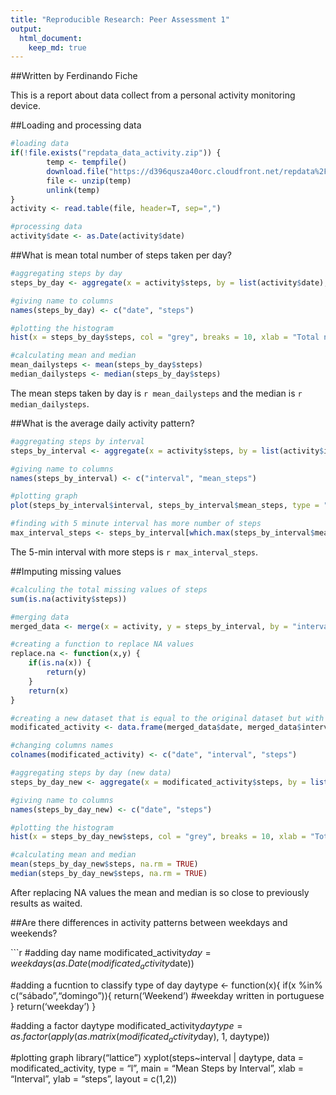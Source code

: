 ```yaml
---
title: "Reproducible Research: Peer Assessment 1"
output: 
  html_document:
    keep_md: true
---
```

##Written by Ferdinando Fiche


This is a report about data collect from a personal activity monitoring device.

##Loading and processing data

```r
#loading data
if(!file.exists("repdata_data_activity.zip")) {
        temp <- tempfile()
        download.file("https://d396qusza40orc.cloudfront.net/repdata%2Fdata%2Factivity.zip",temp)
        file <- unzip(temp)
        unlink(temp)
}
activity <- read.table(file, header=T, sep=",")

#processing data
activity$date <- as.Date(activity$date)
```

##What is mean total number of steps taken per day?
```r
#aggregating steps by day
steps_by_day <- aggregate(x = activity$steps, by = list(activity$date), FUN = sum, na.rm = TRUE)

#giving name to columns
names(steps_by_day) <- c("date", "steps")

#plotting the histogram
hist(x = steps_by_day$steps, col = "grey", breaks = 10, xlab = "Total number of steps", main = "Histogram of steps by day")

#calculating mean and median
mean_dailysteps <- mean(steps_by_day$steps)
median_dailysteps <- median(steps_by_day$steps)
```

The mean steps taken by day is `r mean_dailysteps` and the median is `r median_dailysteps`.

##What is the average daily activity pattern?

``` r
#aggregating steps by interval
steps_by_interval <- aggregate(x = activity$steps, by = list(activity$interval), FUN = mean, na.rm = TRUE)

#giving name to columns
names(steps_by_interval) <- c("interval", "mean_steps")

#plotting graph
plot(steps_by_interval$interval, steps_by_interval$mean_steps, type = "l", main = "Mean Steps by Interval", xlab = "Interval", ylab = "steps")

#finding with 5 minute interval has more number of steps
max_interval_steps <- steps_by_interval[which.max(steps_by_interval$mean_steps),c("interval")]
```

The 5-min interval with more steps is `r max_interval_steps`.

##Imputing missing values

```r
#calculing the total missing values of steps
sum(is.na(activity$steps))

#merging data
merged_data <- merge(x = activity, y = steps_by_interval, by = "interval", all.x = TRUE)

#creating a function to replace NA values
replace.na <- function(x,y) {
    if(is.na(x)) {
        return(y)
    }
    return(x)
}

#creating a new dataset that is equal to the original dataset but with the missing data filled in
modificated_activity <- data.frame(merged_data$date, merged_data$interval, new_steps = mapply(replace.na, merged_data$steps, merged_data$mean_steps))

#changing columns names
colnames(modificated_activity) <- c("date", "interval", "steps")

#aggregating steps by day (new data)
steps_by_day_new <- aggregate(x = modificated_activity$steps, by = list(modificated_activity$date), FUN = sum, na.rm = TRUE)

#giving name to columns
names(steps_by_day_new) <- c("date", "steps")

#plotting the histogram
hist(x = steps_by_day_new$steps, col = "grey", breaks = 10, xlab = "Total number of steps", main = "Histogram of steps by day")

#calculating mean and median
mean(steps_by_day_new$steps, na.rm = TRUE)
median(steps_by_day_new$steps, na.rm = TRUE)
```

After replacing NA values the mean and median is so close to previously results as waited.

##Are there differences in activity patterns between weekdays and weekends?

```r

#adding day name
modificated_activity$day = weekdays(as.Date(modificated_activity$date))

#adding a fucntion to classify type of day
daytype <- function(x){
  if(x %in% c("sábado","domingo")){
    return('Weekend') #weekday written in portuguese
  }
  return('weekday')
}

#adding a factor daytype
modificated_activity$daytype = as.factor(apply(as.matrix(modificated_activity$day), 1, daytype))

#plotting graph
library("lattice")
xyplot(steps~interval | daytype, data = modificated_activity, type = "l", main = "Mean Steps by Interval", xlab = "Interval", ylab = "steps", layout = c(1,2))

